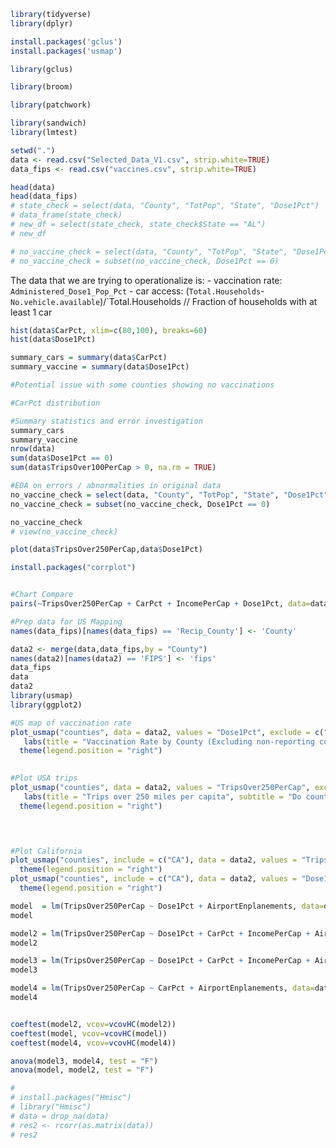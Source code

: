 

```r
library(tidyverse)
library(dplyr)

install.packages('gclus')
install.packages('usmap')

library(gclus)

library(broom)

library(patchwork)

library(sandwich)
library(lmtest)

```

```r
setwd(".")
data <- read.csv("Selected_Data_V1.csv", strip.white=TRUE)
data_fips <- read.csv("vaccines.csv", strip.white=TRUE)
```

```r
head(data)
head(data_fips)
# state_check = select(data, "County", "TotPop", "State", "Dose1Pct")
# data_frame(state_check)
# new_df = select(state_check, state_check$State == "AL")
# new_df

# no_vaccine_check = select(data, "County", "TotPop", "State", "Dose1Pct")
# no_vaccine_check = subset(no_vaccine_check, Dose1Pct == 0)
```

The data that we are trying to operationalize is:
- vaccination rate: `Administered_Dose1_Pop_Pct`
- car access: (`Total.Households`-`No.vehicle.available`)/`Total.Households // Fraction of households with at least 1 car


```r

hist(data$CarPct, xlim=c(80,100), breaks=60)
hist(data$Dose1Pct)

summary_cars = summary(data$CarPct)
summary_vaccine = summary(data$Dose1Pct)

#Potential issue with some counties showing no vaccinations

#CarPct distribution

```

```r
#Summary statistics and error investigation
summary_cars
summary_vaccine
nrow(data)
sum(data$Dose1Pct == 0)
sum(data$TripsOver100PerCap > 0, na.rm = TRUE)
```

```r

#EDA on errors / abnormalities in original data
no_vaccine_check = select(data, "County", "TotPop", "State", "Dose1Pct")
no_vaccine_check = subset(no_vaccine_check, Dose1Pct == 0)

no_vaccine_check
# view(no_vaccine_check)


```


```r
plot(data$TripsOver250PerCap,data$Dose1Pct)


```



```r
install.packages("corrplot")


#Chart Compare
pairs(~TripsOver250PerCap + CarPct + IncomePerCap + Dose1Pct, data=data)


```

```r

#Prep data for US Mapping
names(data_fips)[names(data_fips) == 'Recip_County'] <- 'County'

data2 <- merge(data,data_fips,by = "County")
names(data2)[names(data2) == 'FIPS'] <- 'fips'
data_fips
data
data2
library(usmap)
library(ggplot2)

#US map of vaccination rate
plot_usmap("counties", data = data2, values = "Dose1Pct", exclude = c("TX", "AK", "HI")) +
   labs(title = "Vaccination Rate by County (Excluding non-reporting counties)", subtitle = "Do counties with a higher vaccination rate have more travel?") +  ggplot2::scale_fill_continuous(low = "light blue", high = "dark blue", name = "Vaccination rate") +
  theme(legend.position = "right")
  
```

```r
#Plot USA trips
plot_usmap("counties", data = data2, values = "TripsOver250PerCap", exclude = c("AK", "HI")) +
   labs(title = "Trips over 250 miles per capita", subtitle = "Do counties with a higher vaccination rate have more travel?") +  ggplot2::scale_fill_continuous(low = "light blue", high = "dark blue", name = "Trips per capita") +
  theme(legend.position = "right")


  
```


```r
#Plot California
plot_usmap("counties", include = c("CA"), data = data2, values = "TripsOver250PerCap") +  ggplot2::scale_fill_continuous(low = "light blue", high = "dark blue", name = "Trips over 250 miles per capita") +
  theme(legend.position = "right")
plot_usmap("counties", include = c("CA"), data = data2, values = "Dose1Pct") +  ggplot2::scale_fill_continuous(low = "light blue", high = "dark blue", name = "Vaccination rate (%)") +
  theme(legend.position = "right")
```



```r

model  = lm(TripsOver250PerCap ~ Dose1Pct + AirportEnplanements, data=data)
model

model2 = lm(TripsOver250PerCap ~ Dose1Pct + CarPct + IncomePerCap + AirportEnplanements + BachelorsPct + WhitePct + BlackPct + IndigenousPct + HispanicPct + AsianPct, data=data)
model2

model3 = lm(TripsOver250PerCap ~ Dose1Pct + CarPct + IncomePerCap + AirportEnplanements + BachelorsPct + WhitePct + BlackPct + IndigenousPct + HispanicPct + AsianPct, data=data)
model3

model4 = lm(TripsOver250PerCap ~ CarPct + AirportEnplanements, data=data)
model4


coeftest(model2, vcov=vcovHC(model2))
coeftest(model, vcov=vcovHC(model))
coeftest(model4, vcov=vcovHC(model4))

anova(model3, model4, test = "F")
anova(model, model2, test = "F")

# 
# install.packages("Hmisc")
# library("Hmisc")
# data = drop_na(data)
# res2 <- rcorr(as.matrix(data))
# res2



```
